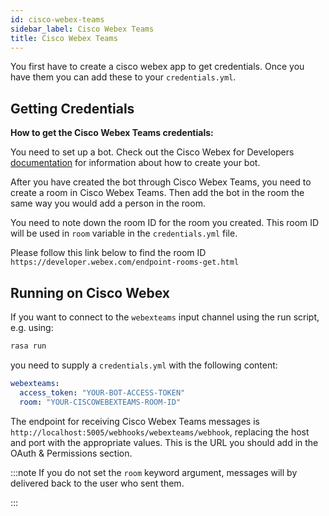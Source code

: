 ```yaml
---
id: cisco-webex-teams
sidebar_label: Cisco Webex Teams
title: Cisco Webex Teams
---
```


You first have to create a cisco webex app to get credentials.
Once you have them you can add these to your `credentials.yml`.

## Getting Credentials

**How to get the Cisco Webex Teams credentials:**

You need to set up a bot. Check out the Cisco Webex for Developers
[documentation](https://developer.webex.com/docs/bots) for information
about how to create your bot.

After you have created the bot through Cisco Webex Teams, you need to create a
room in Cisco Webex Teams. Then add the bot in the room the same way you would
add a person in the room.

You need to note down the room ID for the room you created. This room ID will
be used in `room` variable in the `credentials.yml` file.

Please follow this link below to find the room ID
`https://developer.webex.com/endpoint-rooms-get.html`

## Running on Cisco Webex

If you want to connect to the `webexteams` input channel using the run
script, e.g. using:

```bash
rasa run
```

you need to supply a `credentials.yml` with the following content:

```yaml
webexteams:
  access_token: "YOUR-BOT-ACCESS-TOKEN"
  room: "YOUR-CISCOWEBEXTEAMS-ROOM-ID"
```

The endpoint for receiving Cisco Webex Teams messages is
`http://localhost:5005/webhooks/webexteams/webhook`, replacing
the host and port with the appropriate values. This is the URL
you should add in the OAuth & Permissions section.

:::note
If you do not set the `room` keyword
argument, messages will by delivered back to
the user who sent them.

:::
